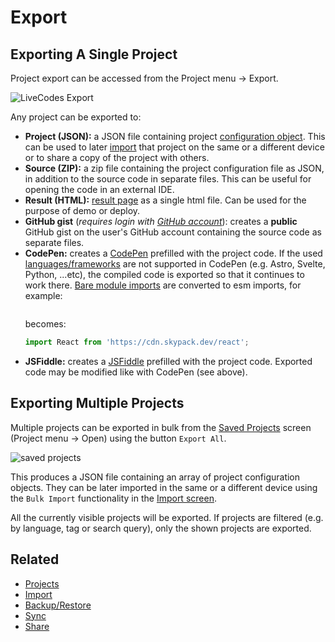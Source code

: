 # Export

## Exporting A Single Project

Project export can be accessed from the Project menu → Export.

![LiveCodes Export](../../static/img/screenshots/export-1.jpg)

Any project can be exported to:

- **Project (JSON):** a JSON file containing project [configuration object](../configuration/configuration-object.md). This can be used to later [import](./import.md#import-exported-livecodes-projects) that project on the same or a different device or to share a copy of the project with others.
- **Source (ZIP):** a zip file containing the project configuration file as JSON, in addition to the source code in separate files. This can be useful for opening the code in an external IDE.
- **Result (HTML):** [result page](./result.md) as a single html file. Can be used for the purpose of demo or deploy.
- **GitHub gist** (_requires login with [GitHub account](./github-integration.md)_): creates a **public** GitHub gist on the user's GitHub account containing the source code as separate files.
- **CodePen:** creates a [CodePen](https://codepen.io/) prefilled with the project code. If the used [languages/frameworks](./../languages/index.md) are not supported in CodePen (e.g. Astro, Svelte, Python, ...etc), the compiled code is exported so that it continues to work there. [Bare module imports](./module-resolution.md) are converted to esm imports, for example:
  ```js

  ```
  becomes:
  ```js
  import React from 'https://cdn.skypack.dev/react';
  ```
- **JSFiddle:** creates a [JSFiddle](https://jsfiddle.net/) prefilled with the project code. Exported code may be modified like with CodePen (see above).

## Exporting Multiple Projects

Multiple projects can be exported in bulk from the [Saved Projects](./projects.md) screen (Project menu → Open) using the button `Export All`.

![saved projects](../../static/img/screenshots/export-2.jpg)

This produces a JSON file containing an array of project configuration objects. They can be later imported in the same or a different device using the `Bulk Import` functionality in the [Import screen](./import.md#import-exported-livecodes-projects).

All the currently visible projects will be exported. If projects are filtered (e.g. by language, tag or search query), only the shown projects are exported.

## Related

- [Projects](./projects.md)
- [Import](./import.md)
- [Backup/Restore](./backup-restore.md)
- [Sync](./sync.md)
- [Share](./share.md)
